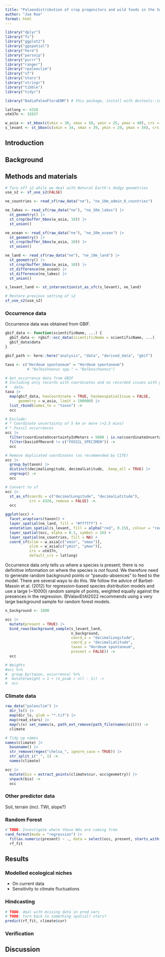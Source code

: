 ```yaml
---
title: "Palaeodistribution of crop progenitors and wild foods in the Southern Levant"
author: "Joe Roe"
format: html
---
```


```r
library("dplyr")
library("fs")
library("ggplot2")
library("ggspatial")
library("here")
library("parsnip")
library("purrr")
library("ranger")
library("rpaleoclim")
library("sf")
library("stars")
library("stringr")
library("tibble")
library("tidyr")

library("BadiaPaleoFloraENM") # this package, install with devtools::install()
```

```r
latlong <- 4326
utm37n <- 32637

w_asia <- st_bbox(c(xmin = 30, xmax = 50, ymin = 25, ymax = 40), crs = 4326)
s_levant <- st_bbox(c(xmin = 34, xmax = 39, ymin = 29, ymax = 34), crs = 4326)
```

## Introduction

## Background

## Methods and materials

```r
# Turn off s2 while we deal with Natural Earth's dodgy geometries
use_s2 <- sf_use_s2(FALSE)

ne_countries <- read_sf(raw_data("ne"), "ne_10m_admin_0_countries")

ne_lakes <- read_sf(raw_data("ne"), "ne_10m_lakes") |> 
  st_geometry() |>
  st_crop(buffer_bbox(w_asia, 10)) |>
  st_union()

ne_ocean <- read_sf(raw_data("ne"), "ne_10m_ocean") |>
  st_geometry() |>
  st_crop(buffer_bbox(w_asia, 10)) |>
  st_union()

ne_land <- read_sf(raw_data("ne"), "ne_10m_land") |> 
  st_geometry() |>
  st_crop(buffer_bbox(w_asia, 10)) |>
  st_difference(ne_ocean) |>
  st_difference(ne_lakes) |>
  st_union()

s_levant_land <- st_intersection(st_as_sfc(s_levant), ne_land)

# Restore previous setting of s2
sf_use_s2(use_s2)
```

### Occurrence data

Occurrence data was obtained from GBIF.

```r
gbif_data <- function(scientificName, ...) {
  gbif_data <- rgbif::occ_data(scientificName = scientificName, ...)
  gbif_data$data
}

gbif_path <- here::here("analysis", "data", "derived_data", "gbif")

taxa <- c("Hordeum spontaneum" = "Hordeum spontaneum")
          # "Bolboshoenus spp." = "Bolboschoenus")

# Get occurrence data from GBIF
# Including only records with coordinates and no recorded issues with geospatial
#   data.
taxa |>
  map(gbif_data, hasCoordinate = TRUE, hasGeospatialIssue = FALSE, 
      geometry = w_asia, limit = 100000) |>
  list_rbind(names_to = "taxon") ->
  occ

# Exclude:
# * Coordinate uncertainty of 5 km or more (≈2.5 mins)
# * Fossil occurrences
occ |>
  filter(coordinateUncertaintyInMeters < 5000 | is.na(coordinateUncertaintyInMeters)) |>
  filter(basisOfRecord != c("FOSSIL_SPECIMEN")) ->
  occ

# Remove duplicated coordinates (as recommended by CITE)
occ |>
  group_by(taxon) |>
  distinct(decimalLongitude, decimalLatitude, .keep_all = TRUE) |>
  ungroup() ->
  occ

# Convert to sf
occ |>
  st_as_sf(coords = c("decimalLongitude", "decimalLatitude"), 
           crs = 4326, remove = FALSE) ->
  occ
```

```r
ggplot(occ) + 
  facet_wrap(vars(taxon)) +
  layer_spatial(ne_land, fill = "#ffffff") +
  annotation_spatial(s_levant, fill = alpha("red", 0.15), colour = "red") +
  layer_spatial(occ, alpha = 0.1, symbol = 16) +
  layer_spatial(ne_countries, fill = NA) +
  coord_sf(xlim = w_asia[c("xmin", "xmax")], 
           ylim = w_asia[c("ymin", "ymax")],
           crs = utm37n,
           default_crs = latlong)
```

<!-- TODO: following @ValaviEtAl2022, more accurate to call pseudo-absences
  "background samples" -->
Occurrence data only tells us where a species is present;
there is no definitive information on where the species is *not* found.
We therefore need to generate random background points or "pseudo-absences" to feed to the model.
There are several ways to do this. 
We follow the advice of Barbet-Massin et al. (2012) for regression-based species distribution models and use a large (~10000) random sample of points, weighted equally against the presences in the regression.
@ValaviEtAl2022 recommends using a very large background sample for random forest models.

```r
n_background <- 1000

occ |>
  mutate(present = TRUE) |>
  bind_rows(background_sample(s_levant_land, 
                              n_background,
                              coord_x = "decimalLongitude",
                              coord_y = "decimalLatitude", 
                              taxon = "Hordeum spontaneum", 
                              present = FALSE)) ->
  occ

# Weights
#occ %>% 
#  group_by(taxon, occurrence) %>% 
#  mutate(weight = 1 + (n_psab / n() - 1)) ->
#  occ
```

### Climate data

```r
raw_data("paleoclim") |>
  dir_ls() |>
  map(dir_ls, glob = "*.tif") |>
  map(read_stars) |>
  map(\(x) set_names(x, path_ext_remove(path_file(names(x))))) ->
  climate

# Tidy up names
names(climate) |>
  basename() |>
  str_remove(regex("chelsa_", ignore_case = TRUE)) |>
  str_split_i("_", 1) ->
  names(climate)
```

```r
occ |>
  mutate(bio = extract_points(climate$cur, occ$geometry)) |>
  unpack(bio) ->
  occ
```


### Other predictor data

Soil, terrain (incl. TWI, slope?)

### Random Forest

```r
# TODO: Investigate where these NAs are coming from
rand_forest(mode = "regression") |>
  fit(as.numeric(present) ~ ., data = select(occ, present, starts_with("bio_"))) ->
  rf_fit
```

## Results

### Modelled ecological niches

* On current data
* Sensitivity to climate fluctuations

### Hindcasting

```r
# TODO: deal with missing data in pred vars
# TODO: turn back to something spatial? stars?
predict(rf_fit, climate$cur)
```

### Verification

## Discussion
